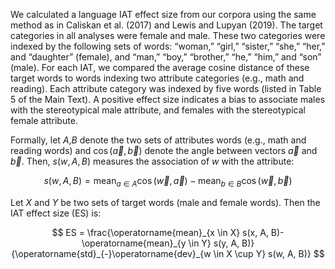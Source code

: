 
We calculated a language IAT effect size from our corpora using the same method as in Caliskan et al. (2017) and Lewis and Lupyan (2019). The target categories in all analyses were female and male. These two categories were indexed by the following sets of words: “woman,” “girl,” “sister,” “she,” “her,” and “daughter” (female), and “man,” “boy,” “brother,” “he,” “him,” and “son” (male). For each IAT, we compared the average cosine distance of these target words to words indexing two attribute categories (e.g., math and reading). Each attribute category was indexed by five words (listed in Table 5 of the Main Text). A positive effect size indicates a bias to associate males with the stereotypical male attribute, and females with the stereotypical female attribute. 

Formally, let $A$,$B$ denote the two sets of attributes  words (e.g., math and reading words) and $\cos (\vec{a}, \vec{b})$ denote the angle between vectors $\vec{a}$ and $\vec{b}$. Then, $s(w, A, B)$ measures the association of $w$ with the attribute:



$$ s(w, A, B)=\operatorname{mean}_{a \in A} \cos (\vec{w}, \vec{a})-\operatorname{mean}_{b \in B} \cos (\vec{w}, \vec{b}) $$

 Let $X$ and $Y$ be two sets of target words (male and female words). Then the IAT effect size (ES) is: 


$$ ES = \frac{\operatorname{mean}_{x \in X} s(x, A, B)-\operatorname{mean}_{y \in Y} s(y, A, B)}{\operatorname{std}_{-}\operatorname{dev}_{w \in X \cup Y} s(w, A, B)} $$

